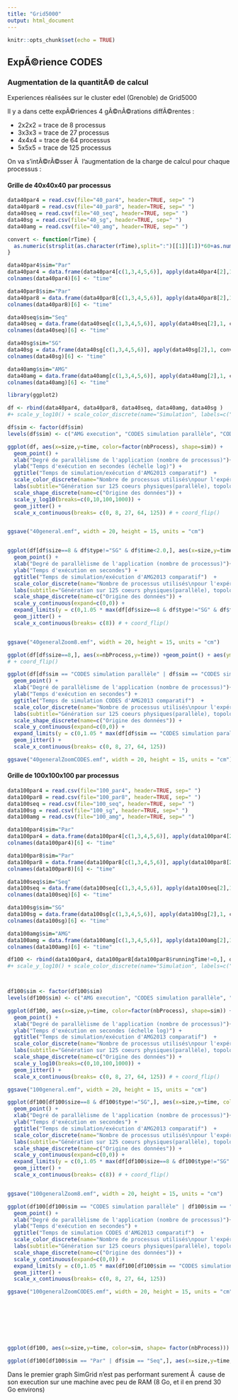---
title: "Grid5000"
output: html_document
---

```{r setup, include=FALSE}
knitr::opts_chunk$set(echo = TRUE)
```
## ExpÃ©rience CODES
### Augmentation de la quantitÃ© de calcul

Experiences réalisées sur le cluster edel (Grenoble) de Grid5000

Il y a dans cette expÃ©riences 4 gÃ©nÃ©rations diffÃ©rentes : 

* 2x2x2 = trace de 8 processus
* 3x3x3 = trace de 27 processus
* 4x4x4 = trace de 64 processus
* 5x5x5 = trace de 125 processus
 
On va s'intÃ©rÃ©sser Ã  l'augmentation de la charge de calcul pour chaque processus :

#### Grille de 40x40x40 par processus

```{r}
data40par4 = read.csv(file="40_par4", header=TRUE, sep=" ")
data40par8 = read.csv(file="40_par8", header=TRUE, sep=" ")
data40seq = read.csv(file="40_seq", header=TRUE, sep=" ")
data40sg = read.csv(file="40_sg", header=TRUE, sep=" ")
data40amg = read.csv(file="40_amg", header=TRUE, sep=" ")

convert <- function(rTime) {
  as.numeric(strsplit(as.character(rTime),split=":")[[1]][1])*60+as.numeric(strsplit(as.character(rTime),split=":")[[1]][2])
}

data40par4$sim="Par"
data40par4 = data.frame(data40par4[c(1,3,4,5,6)], apply(data40par4[2],1, convert))
colnames(data40par4)[6] <- "time"

data40par8$sim="Par"
data40par8 = data.frame(data40par8[c(1,3,4,5,6)], apply(data40par8[2],1, convert))
colnames(data40par8)[6] <- "time"

data40seq$sim="Seq"
data40seq = data.frame(data40seq[c(1,3,4,5,6)], apply(data40seq[2],1, convert))
colnames(data40seq)[6] <- "time"

data40sg$sim="SG"
data40sg = data.frame(data40sg[c(1,3,4,5,6)], apply(data40sg[2],1, convert))
colnames(data40sg)[6] <- "time"

data40amg$sim="AMG"
data40amg = data.frame(data40amg[c(1,3,4,5,6)], apply(data40amg[2],1, convert))
colnames(data40amg)[6] <- "time"

library(ggplot2)

df <- rbind(data40par4, data40par8, data40seq, data40amg, data40sg )
#+ scale_y_log10() + scale_color_discrete(name="Simulation", labels=c("ParallÃ¨le", "Sequentielle")) + scale_shape_discrete(name=c("Nombre de Processus"), labels=c("1","4"))

df$sim <- factor(df$sim)
levels(df$sim) <- c("AMG execution", "CODES simulation parallèle", "CODES simulation séquentielle", "SimGrid emulation")

ggplot(df, aes(x=size,y=time, color=factor(nbProcess), shape=sim)) +
  geom_point() +
  xlab("Degré de parallèlisme de l'application (nombre de processus)")+
  ylab("Temps d'exécution en secondes (échelle log)") +
  ggtitle("Temps de simulation/exécution d'AMG2013 comparatif")  + 
  scale_color_discrete(name="Nombre de processus utilisés\npour l'expérimentation parallèle") + 
  labs(subtitle="Génération sur 125 coeurs physiques(parallèle), topologie simple-net,\nTaille du problème à résoudre 40x40x40xDegré de parallélisme ") + 
  scale_shape_discrete(name=c("Origine des données")) +
  scale_y_log10(breaks=c(0,10,100,1000)) +
  geom_jitter() + 
  scale_x_continuous(breaks= c(0, 8, 27, 64, 125)) # + coord_flip() 


ggsave("40general.emf", width = 20, height = 15, units = "cm")


ggplot(df[df$size==8 & df$type!="SG" & df$time<2.0,], aes(x=size,y=time, color=factor(nbProcess), shape=sim)) +
  geom_point() +
  xlab("Degré de parallèlisme de l'application (nombre de processus)")+
  ylab("Temps d'exécution en secondes") +
  ggtitle("Temps de simulation/exécution d'AMG2013 comparatif")  + 
  scale_color_discrete(name="Nombre de processus utilisés\npour l'expérimentation parallèle") + 
  labs(subtitle="Génération sur 125 coeurs physiques(parallèle), topologie simple-net,\nTaille du problème à résoudre 40x40x40x8 ") + 
  scale_shape_discrete(name=c("Origine des données")) +
  scale_y_continuous(expand=c(0,0)) +
  expand_limits(y = c(0,1.05 * max(df[df$size==8 & df$type!="SG" & df$time<2.0,]$time))) +
  geom_jitter() + 
  scale_x_continuous(breaks= c(8)) # + coord_flip() 


ggsave("40generalZoom8.emf", width = 20, height = 15, units = "cm")

ggplot(df[df$size==8,], aes(x=nbProcess,y=time)) +geom_point() + aes(ymin=0) +xlab("Nombre de processus utilisé")+ylab("Temps d'exécution (échelle log)") + ggtitle("Temps de simulation AMG2013")  + scale_color_discrete(name="Simulation", labels=c("AMG", "Parallèle", "Sequentielle", "SimGrid (Emulation)")) + labs(subtitle="Génération sur 125 coeurs physiques(parallèle), topologie simple-net,\ngrille de calcul d'un processus 40x40x40") + scale_shape_discrete(name=c("Nombre de Processus"))+geom_jitter()  +  facet_wrap(~ sim, nrow = 1) +scale_x_continuous(breaks= c(1,4,8)) # + geom_boxplot(aes(x=nbProcess, y=size))
# + coord_flip() 

ggplot(df[df$sim == "CODES simulation parallèle" | df$sim == "CODES simulation séquentielle",], aes(x=size,y=time, color=factor(nbProcess), shape= sim)) +
  geom_point() +
  xlab("Degré de parallèlisme de l'application (nombre de processus)")+
  ylab("Temps d'exécution en secondes") +
  ggtitle("Temps de simulation CODES d'AMG2013 comparatif")  + 
  scale_color_discrete(name="Nombre de processus utilisés\npour l'expérimentation parallèle") + 
  labs(subtitle="Génération sur 125 coeurs physiques(parallèle), topologie simple-net,\nTaille du problème à résoudre 40x40x40xDegré de parallèlisme ") + 
  scale_shape_discrete(name=c("Origine des données")) +
  scale_y_continuous(expand=c(0,0)) +
  expand_limits(y = c(0,1.05 * max(df[df$sim == "CODES simulation parallèle" | df$sim == "CODES simulation séquentielle",]$time))) +
  geom_jitter() +
  scale_x_continuous(breaks= c(0, 8, 27, 64, 125))

ggsave("40generalZoomCODES.emf", width = 20, height = 15, units = "cm")

```

#### Grille de 100x100x100 par processus

```{r}
data100par4 = read.csv(file="100_par4", header=TRUE, sep=" ")
data100par8 = read.csv(file="100_par8", header=TRUE, sep=" ")
data100seq = read.csv(file="100_seq", header=TRUE, sep=" ")
data100sg = read.csv(file="100_sg", header=TRUE, sep=" ")
data100amg = read.csv(file="100_amg", header=TRUE, sep=" ")

data100par4$sim="Par"
data100par4 = data.frame(data100par4[c(1,3,4,5,6)], apply(data100par4[2],1, convert))
colnames(data100par4)[6] <- "time"

data100par8$sim="Par"
data100par8 = data.frame(data100par8[c(1,3,4,5,6)], apply(data100par8[2],1, convert))
colnames(data100par8)[6] <- "time"

data100seq$sim="Seq"
data100seq = data.frame(data100seq[c(1,3,4,5,6)], apply(data100seq[2],1, convert))
colnames(data100seq)[6] <- "time"

data100sg$sim="SG"
data100sg = data.frame(data100sg[c(1,3,4,5,6)], apply(data100sg[2],1, convert))
colnames(data100sg)[6] <- "time"

data100amg$sim="AMG"
data100amg = data.frame(data100amg[c(1,3,4,5,6)], apply(data100amg[2],1, convert))
colnames(data100amg)[6] <- "time"

df100 <- rbind(data100par4, data100par8[data100par8$runningTime!=0,], data100seq, data100amg, data100sg )
#+ scale_y_log10() + scale_color_discrete(name="Simulation", labels=c("ParallÃ¨le", "Sequentielle"))



df100$sim <- factor(df100$sim)
levels(df100$sim) <- c("AMG execution", "CODES simulation parallèle", "CODES simulation séquentielle", "SimGrid emulation")

ggplot(df100, aes(x=size,y=time, color=factor(nbProcess), shape=sim)) +
  geom_point() +
  xlab("Degré de parallèlisme de l'application (nombre de processus)")+
  ylab("Temps d'exécution en secondes (échelle log)") +
  ggtitle("Temps de simulation/exécution d'AMG2013 comparatif")  + 
  scale_color_discrete(name="Nombre de processus utilisés\npour l'expérimentation parallèle") + 
  labs(subtitle="Génération sur 125 coeurs physiques(parallèle), topologie simple-net,\nTaille du problème à résoudre 100x100x100xDegré de parallélisme ") + 
  scale_shape_discrete(name=c("Origine des données")) +
  scale_y_log10(breaks=c(0,10,100,1000)) +
  geom_jitter() + 
  scale_x_continuous(breaks= c(0, 8, 27, 64, 125)) # + coord_flip() 

ggsave("100general.emf", width = 20, height = 15, units = "cm")

ggplot(df100[df100$size==8 & df100$type!="SG",], aes(x=size,y=time, color=factor(nbProcess), shape=sim)) +
  geom_point() +
  xlab("Degré de parallèlisme de l'application (nombre de processus)")+
  ylab("Temps d'exécution en secondes") +
  ggtitle("Temps de simulation/exécution d'AMG2013 comparatif")  + 
  scale_color_discrete(name="Nombre de processus utilisés\npour l'expérimentation parallèle") + 
  labs(subtitle="Génération sur 125 coeurs physiques(parallèle), topologie simple-net,\nTaille du problème à résoudre 100x100x100x8 ") + 
  scale_shape_discrete(name=c("Origine des données")) +
  scale_y_continuous(expand=c(0,0)) +
  expand_limits(y = c(0,1.05 * max(df[df100$size==8 & df100$type!="SG" & df100$time<10.0,]$time))) +
  geom_jitter() + 
  scale_x_continuous(breaks= c(8)) # + coord_flip() 


ggsave("100generalZoom8.emf", width = 20, height = 15, units = "cm")

ggplot(df100[df100$sim == "CODES simulation parallèle" | df100$sim == "CODES simulation séquentielle",], aes(x=size,y=time, color=factor(nbProcess), shape= sim)) +
  geom_point() +
  xlab("Degré de parallèlisme de l'application (nombre de processus)")+
  ylab("Temps d'exécution en secondes") +
  ggtitle("Temps de simulation CODES d'AMG2013 comparatif")  + 
  scale_color_discrete(name="Nombre de processus utilisés\npour l'expérimentation parallèle") + 
  labs(subtitle="Génération sur 125 coeurs physiques(parallèle), topologie simple-net,\nTaille du problème à résoudre 100x100x100xDegré de parallèlisme ") + 
  scale_shape_discrete(name=c("Origine des données")) +
  scale_y_continuous(expand=c(0,0)) +
  expand_limits(y = c(0,1.05 * max(df100[df100$sim == "CODES simulation parallèle" | df100$sim == "CODES simulation séquentielle",]$time))) +
  geom_jitter() +
  scale_x_continuous(breaks= c(0, 8, 27, 64, 125))

ggsave("100generalZoomCODES.emf", width = 20, height = 15, units = "cm")








ggplot(df100, aes(x=size,y=time, color=sim, shape= factor(nbProcess))) +geom_point() + aes(ymin=0) +xlab("Taille des traces simulÃ©es/jouÃ©es")+ylab("Temps de simulation/execution") + ggtitle("Temps de simulation AMG2013") + scale_color_discrete(name="Simulation", labels=c("AMG", "ParallÃ¨le", "Sequentielle", "SimGrid (Emulation)"))  + labs(subtitle="GÃ©nÃ©ration sur 125 noeuds physiques(parallÃ¨le), topologie simple-net,\n grille de calcul d'un processus 100x100x100") + scale_shape_discrete(name=c("Nombre de Processus"))

ggplot(df100[df100$sim == "Par" | df$sim == "Seq",], aes(x=size,y=time, color=sim, shape= factor(nbProcess))) +geom_point() + aes(ymin=0) +xlab("Taille des traces simulÃ©es/jouÃ©es")+ylab("Temps de simulation/execution") + ggtitle("Temps de simulation AMG2013") + scale_color_discrete(name="Simulation", labels=c("ParallÃ¨le", "Sequentielle"))  + labs(subtitle="GÃ©nÃ©ration sur 125 noeuds physiques(parallÃ¨le), topologie simple-net,\n grille de calcul d'un processus 100x100x100") + scale_shape_discrete(name=c("Nombre de Processus"))

```

Dans le premier graph SimGrid n'est pas performant surement Ã  cause de son execution sur une machine avec peu de RAM (8 Go, et il en prend 30 Go environs)